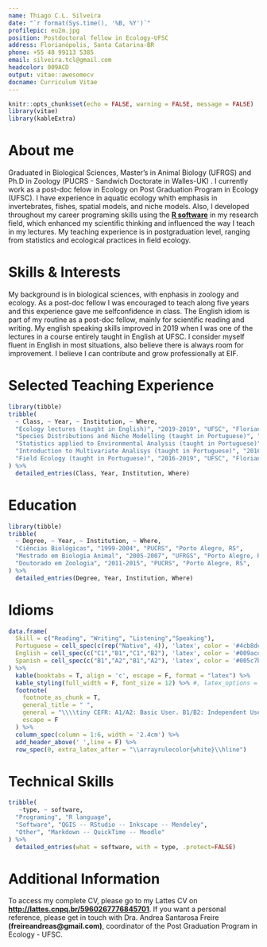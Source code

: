 ```yaml
---
name: Thiago C.L. Silveira
date: "`r format(Sys.time(), '%B, %Y')`"
profilepic: eu2m.jpg
position: Postdoctoral fellow in Ecology-UFSC
address: Florianópolis, Santa Catarina-BR
phone: +55 48 99113 5385
email: silveira.tcl@gmail.com
headcolor: 009ACD
output: vitae::awesomecv
docname: Curriculum Vitae
---
```


```r
knitr::opts_chunk$set(echo = FALSE, warning = FALSE, message = FALSE)
library(vitae)
library(kableExtra)
```

# About me 

Graduated in Biological Sciences, Master's in Animal Biology (UFRGS) and Ph.D in Zoology (PUCRS - Sandwich Doctorate in Walles-UK) . I currently work as a post-doc felow in Ecology on Post Graduation Program in Ecology (UFSC). I have experience in aquatic ecology whith emphasis in invertebrates, fishes, spatial models, and niche models. Also, I developed throughout my career programing skills using the [**R software**](cran.r-project.org) in my research field, which enhanced my scientific thinking and influenced the way I teach in my lectures. My teaching experience is in postgraduation level, ranging from statistics and ecological practices in field ecology.         

# Skills & Interests

My background is in biological sciences, with enphasis in zoology and ecology. As a post-doc fellow I was encouraged to teach along five years and this experience gave me selfconfidence in class. The English idiom is part of my routine as a post-doc fellow, mainly for scientific reading and writing. My english speaking skills improved in 2019 when I was one of the lectures in a course entirely taught in English at UFSC. I consider myself fluent in English in most situations, also believe there is always room for improvement. I believe I can contribute and grow professionally at EIF. 

# Selected Teaching Experience

```r
library(tibble)
tribble(
  ~ Class, ~ Year, ~ Institution, ~ Where,
  "Ecology lectures (taught in English)", "2019-2019", "UFSC", "Florianópolis-SC",
  "Species Distributions and Niche Modelling (taught in Portuguese)", "2016-2018", "UFSC", "Florianópolis-SC",
  "Statistics applied to Environmental Analysis (taught in Portuguese)", "2016-2019", "UFSC", "Florianópolis-SC",
  "Introduction to Multivariate Analisys (taught in Portuguese)", "2016-2019", "UFSC", "Florianópolis-SC",
  "Field Ecology (taught in Portuguese)", "2016-2019", "UFSC", "Florianópolis",
) %>% 
  detailed_entries(Class, Year, Institution, Where)
```
 
# Education

```r
library(tibble)
tribble(
  ~ Degree, ~ Year, ~ Institution, ~ Where,
  "Ciências Biológicas", "1999-2004", "PUCRS", "Porto Alegre, RS",
  "Mestrado em Biologia Animal", "2005-2007", "UFRGS", "Porto Alegre, RS",
  "Doutorado em Zoologia", "2011-2015", "PUCRS", "Porto Alegre, RS",
) %>% 
  detailed_entries(Degree, Year, Institution, Where)
```

\pagebreak

# Idioms

```r
data.frame(
  Skill = c("Reading", "Writing", "Listening","Speaking"),
  Portuguese = cell_spec(c(rep("Native", 4)), 'latex', color = '#4cb8dc'),
  English = cell_spec(c("C1","B1","C1","B2"), 'latex', color = '#009acd'),
  Spanish = cell_spec(c("B1","A2","B1","A2"), 'latex', color = '#005c7b')
) %>%
  kable(booktabs = T, align = 'c', escape = F, format = "latex") %>%
  kable_styling(full_width = F, font_size = 12) %>% #, latex_options = 'striped') %>%
  footnote(
    footnote_as_chunk = T,
    general_title = " ",
    general = "\\\\tiny CEFR: A1/A2: Basic User. B1/B2: Independent User. C1/C2: Proficient User/ TOEFL-IBT 88 pts (2014)/ Spanish Proficiency Test - PUCRS (2013)",
    escape = F
  ) %>%
  column_spec(column = 1:6, width = '2.4cm') %>% 
  add_header_above(' ',line = F) %>%
  row_spec(0, extra_latex_after = "\\arrayrulecolor{white}\\hline")
```

# Technical Skills

```r
tribble(
   ~type, ~ software, 
  "Programing", "R language",
  "Software", "QGIS -- RStudio -- Inkscape -- Mendeley",
  "Other", "Markdown -- QuickTime -- Moodle"
) %>% 
  detailed_entries(what = software, with = type, .protect=FALSE)
```



# Additional Information

To access my complete CV, please go to my Lattes CV on [**http://lattes.cnpq.br/5960267776845701**](http://lattes.cnpq.br/5960267776845701). If you want a personal reference, please get in touch with Dra. Andrea Santarosa Freire **(freireandreas@gmail.com)**, coordinator of the Post Graduation Program in Ecology - UFSC.  

